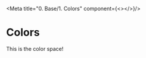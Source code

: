 
<Meta title="0. Base/1. Colors" component={<></>}/>

# Colors
This is the color space!

<ColorPalette>
  <ColorItem
    title="Black and White"
    colors={{
      White: 'var(--color-white)',
      black: 'var(--color-black)',
    }}
  />
  <ColorItem
    title="Other colors"
    colors={{
      blue: 'var(--color-blue)',
      red: 'var(--color-red)',
    }}
  />
</ColorPalette>
